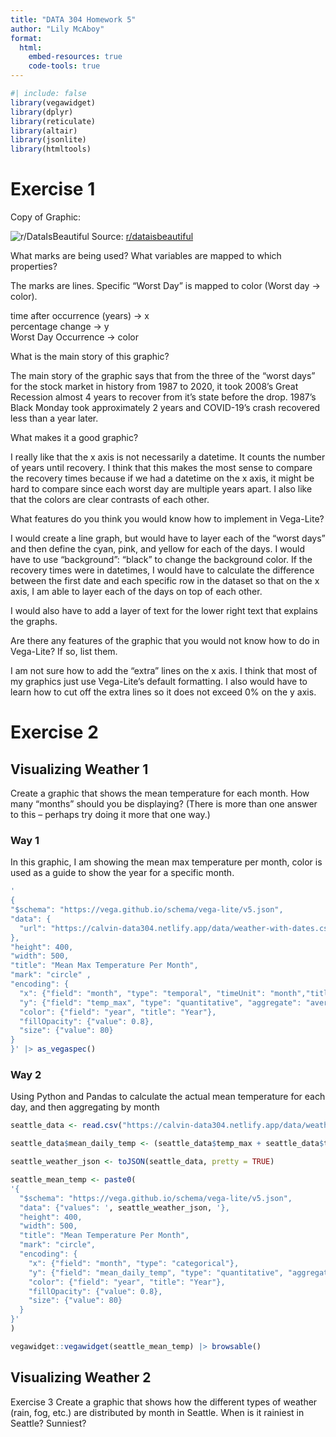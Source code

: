 ```yaml
---
title: "DATA 304 Homework 5"
author: "Lily McAboy"
format:
  html:
    embed-resources: true
    code-tools: true
---
```

```r
#| include: false
library(vegawidget)
library(dplyr)
library(reticulate)
library(altair)
library(jsonlite)
library(htmltools)
```

# Exercise 1

Copy of Graphic: 

![r/DataIsBeautiful](Images/stocks.png)
Source: [r/dataisbeautiful](https://www.reddit.com/r/dataisbeautiful/comments/1ij5q7c/oc_three_worst_singleday_stock_market_drops_in/)

What marks are being used? What variables are mapped to which properties?

The marks are lines. Specific "Worst Day" is mapped to color (Worst day -> color). 

time after occurrence (years) -> x         
percentage change -> y       
Worst Day Occurrence -> color

What is the main story of this graphic?

The main story of the graphic says that from the three of the "worst days" for the stock market in history from 1987 to 2020, it took 2008's Great Recession almost 4 years to recover from it's state before the drop. 1987's Black Monday took approximately 2 years and COVID-19's crash recovered less than a year later.  

What makes it a good graphic?

I really like that the x axis is not necessarily a datetime. It counts the number of years until recovery. I think that this makes the most sense to compare the recovery times because if we had a datetime on the x axis, it might be hard to compare since each worst day are multiple years apart. I also like that the colors are clear contrasts of each other. 

What features do you think you would know how to implement in Vega-Lite?

I would create a line graph, but would have to layer each of the "worst days" and then define the cyan, pink, and yellow for each of the days. I would have to use "background": "black" to change the background color. If the recovery times were in datetimes, I would have to calculate the difference between the first date and each specific row in the dataset so that on the x axis, I am able to layer each of the days on top of each other. 

I would also have to add a layer of text for the lower right text that explains the graphs. 

Are there any features of the graphic that you would not know how to do in Vega-Lite? If so, list them.

I am not sure how to add the "extra" lines on the x axis. I think that most of my graphics just use Vega-Lite's default formatting. I also would have to learn how to cut off the extra lines so it does not exceed 0% on the y axis.  

# Exercise 2

## Visualizing Weather 1
Create a graphic that shows the mean temperature for each month. How many “months” should you be displaying? (There is more than one answer to this – perhaps try doing it more that one way.)

### Way 1

In this graphic, I am showing the mean max temperature per month, color is used as a guide to show the year for a specific month. 

```r
'
{
"$schema": "https://vega.github.io/schema/vega-lite/v5.json",
"data": {
  "url": "https://calvin-data304.netlify.app/data/weather-with-dates.csv"
},
"height": 400,
"width": 500,
"title": "Mean Max Temperature Per Month",
"mark": "circle" ,
"encoding": {
  "x": {"field": "month", "type": "temporal", "timeUnit": "month","title": "Month"},
  "y": {"field": "temp_max", "type": "quantitative", "aggregate": "average", "title": "Temperature (F)"},
  "color": {"field": "year", "title": "Year"},
  "fillOpacity": {"value": 0.8},
  "size": {"value": 80}
}
}' |> as_vegaspec()
```
### Way 2

Using Python and Pandas to calculate the actual mean temperature for each day, and then aggregating by month

```r
seattle_data <- read.csv("https://calvin-data304.netlify.app/data/weather-with-dates.csv")
```

```r
seattle_data$mean_daily_temp <- (seattle_data$temp_max + seattle_data$temp_min)/2
```

```r
seattle_weather_json <- toJSON(seattle_data, pretty = TRUE)
```

```r
seattle_mean_temp <- paste0(
'{
  "$schema": "https://vega.github.io/schema/vega-lite/v5.json",
  "data": {"values": ', seattle_weather_json, '},
  "height": 400,
  "width": 500,
  "title": "Mean Temperature Per Month",
  "mark": "circle",
  "encoding": {
    "x": {"field": "month", "type": "categorical"},
    "y": {"field": "mean_daily_temp", "type": "quantitative", "aggregate": "average", "title": "Temperature (F)"},
    "color": {"field": "year", "title": "Year"},
    "fillOpacity": {"value": 0.8},
    "size": {"value": 80}
  }
}'
)

vegawidget::vegawidget(seattle_mean_temp) |> browsable()

```

## Visualizing Weather 2
Exercise 3 Create a graphic that shows how the different types of weather (rain, fog, etc.) are distributed by month in Seattle. When is it rainiest in Seattle? Sunniest?

